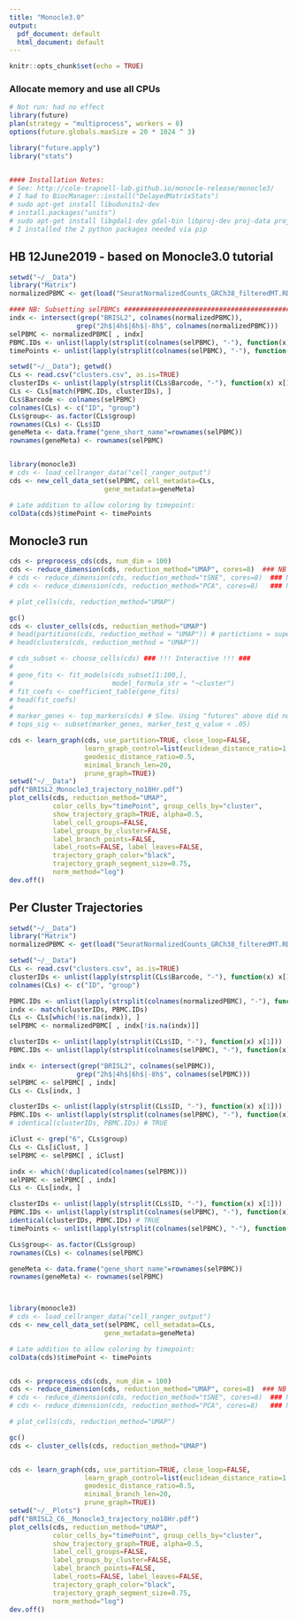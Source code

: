 ```yaml
---
title: "Monocle3.0"
output:
  pdf_document: default
  html_document: default
---
```


```r
knitr::opts_chunk$set(echo = TRUE)
```

### Allocate memory  and use all CPUs

```r
# Not run: had no effect
library(future)
plan(strategy = "multiprocess", workers = 8)
options(future.globals.maxSize = 20 * 1024 ^ 3)

library("future.apply")
library("stats")


#### Installation Notes:
# See: http://cole-trapnell-lab.github.io/monocle-release/monocle3/
# I had to BiocManager::install("DelayedMatrixStats")
# sudo apt-get install libudunits2-dev
# install.packages("units")
# sudo apt-get install libgdal1-dev gdal-bin libproj-dev proj-data proj-bin libgeos-dev
# I installed the 2 python packages needed via pip

```

## HB 12June2019 - based on Monocle3.0 tutorial

``` r
setwd("~/__Data")
library("Matrix")
normalizedPBMC <- get(load("SeuratNormalizedCounts_GRCh38_filteredMT.RData"))

#### NB: Subsetting selPBMCs ######################################################
indx <- intersect(grep("BRISL2", colnames(normalizedPBMC)),
                 grep("2h$|4h$|6h$|-8h$", colnames(normalizedPBMC)))
selPBMC <- normalizedPBMC[ , indx]
PBMC.IDs <- unlist(lapply(strsplit(colnames(selPBMC), "-"), function(x) x[1]))
timePoints <- unlist(lapply(strsplit(colnames(selPBMC), "-"), function(x) x[3]))

setwd("~/__Data"); getwd()
CLs <- read.csv("clusters.csv", as.is=TRUE)
clusterIDs <- unlist(lapply(strsplit(CLs$Barcode, "-"), function(x) x[1]))
CLs <- CLs[match(PBMC.IDs, clusterIDs), ]
CLs$Barcode <- colnames(selPBMC)
colnames(CLs) <- c("ID", "group")
CLs$group<- as.factor(CLs$group)
rownames(CLs) <- CLs$ID
geneMeta <- data.frame("gene_short_name"=rownames(selPBMC))
rownames(geneMeta) <- rownames(selPBMC)


library(monocle3)
# cds <- load_cellranger_data("cell_ranger_output")
cds <- new_cell_data_set(selPBMC, cell_metadata=CLs,
                        gene_metadata=geneMeta)

# Late addition to allow coloring by timepoint:
colData(cds)$timePoint <- timePoints
```


## Monocle3 run

```r
cds <- preprocess_cds(cds, num_dim = 100)
cds <- reduce_dimension(cds, reduction_method="UMAP", cores=8)  ### NB cores == 8 but ran on only 1 CPU !!!
# cds <- reduce_dimension(cds, reduction_method="tSNE", cores=8)  ### NB cores == 8 but ran on only 1 CPU !!!
# cds <- reduce_dimension(cds, reduction_method="PCA", cores=8)   ### NB cores == 8 but ran on only 1 CPU !!!

# plot_cells(cds, reduction_method="UMAP")

gc()
cds <- cluster_cells(cds, reduction_method="UMAP")
# head(partitions(cds, reduction_method = "UMAP")) # partictions = super-clusters for trajectory-building
# head(clusters(cds, reduction_method = "UMAP"))

# cds_subset <- choose_cells(cds) ### !!! Interactive !!! ###
# 
# gene_fits <- fit_models(cds_subset[1:100,],
#                         model_formula_str = "~cluster")
# fit_coefs <- coefficient_table(gene_fits)
# head(fit_coefs)
# 
# marker_genes <- top_markers(cds) # Slow. Using "futures" above did not parallelize it.
# tops_sig <- subset(marker_genes, marker_test_q_value < .05)

```

```r
cds <- learn_graph(cds, use_partition=TRUE, close_loop=FALSE,
                   learn_graph_control=list(euclidean_distance_ratio=1.5,
                   geodesic_distance_ratio=0.5,
                   minimal_branch_len=20,
                   prune_graph=TRUE))
setwd("~/__Data")
pdf("BRISL2_Monocle3_trajectory_no18Hr.pdf")
plot_cells(cds, reduction_method="UMAP", 
           color_cells_by="timePoint", group_cells_by="cluster", 
           show_trajectory_graph=TRUE, alpha=0.5,
           label_cell_groups=FALSE,
           label_groups_by_cluster=FALSE, 
           label_branch_points=FALSE,
           label_roots=FALSE, label_leaves=FALSE,
           trajectory_graph_color="black",
           trajectory_graph_segment_size=0.75,
           norm_method="log")
dev.off()
```

## Per Cluster Trajectories

```r
setwd("~/__Data")
library("Matrix")
normalizedPBMC <- get(load("SeuratNormalizedCounts_GRCh38_filteredMT.RData"))

setwd("~/__Data")
CLs <- read.csv("clusters.csv", as.is=TRUE)
clusterIDs <- unlist(lapply(strsplit(CLs$Barcode, "-"), function(x) x[1]))
colnames(CLs) <- c("ID", "group")

PBMC.IDs <- unlist(lapply(strsplit(colnames(normalizedPBMC), "-"), function(x) x[1]))
indx <- match(clusterIDs, PBMC.IDs)
CLs <- CLs[which(!is.na(indx)), ]
selPBMC <- normalizedPBMC[ , indx[!is.na(indx)]]

clusterIDs <- unlist(lapply(strsplit(CLs$ID, "-"), function(x) x[1]))
PBMC.IDs <- unlist(lapply(strsplit(colnames(selPBMC), "-"), function(x) x[1]))

indx <- intersect(grep("BRISL2", colnames(selPBMC)),
                 grep("2h$|4h$|6h$|-8h$", colnames(selPBMC)))
selPBMC <- selPBMC[ , indx]
CLs <- CLs[indx, ]

clusterIDs <- unlist(lapply(strsplit(CLs$ID, "-"), function(x) x[1]))
PBMC.IDs <- unlist(lapply(strsplit(colnames(selPBMC), "-"), function(x) x[1]))
# identical(clusterIDs, PBMC.IDs) # TRUE

iClust <- grep("6", CLs$group)
CLs <- CLs[iClust, ]
selPBMC <- selPBMC[ , iClust]

indx <- which(!duplicated(colnames(selPBMC)))
selPBMC <- selPBMC[ , indx]
CLs <- CLs[indx, ]

clusterIDs <- unlist(lapply(strsplit(CLs$ID, "-"), function(x) x[1]))
PBMC.IDs <- unlist(lapply(strsplit(colnames(selPBMC), "-"), function(x) x[1]))
identical(clusterIDs, PBMC.IDs) # TRUE
timePoints <- unlist(lapply(strsplit(colnames(selPBMC), "-"), function(x) x[3]))

CLs$group<- as.factor(CLs$group)
rownames(CLs) <- colnames(selPBMC)

geneMeta <- data.frame("gene_short_name"=rownames(selPBMC))
rownames(geneMeta) <- rownames(selPBMC)



library(monocle3)
# cds <- load_cellranger_data("cell_ranger_output")
cds <- new_cell_data_set(selPBMC, cell_metadata=CLs,
                        gene_metadata=geneMeta)

# Late addition to allow coloring by timepoint:
colData(cds)$timePoint <- timePoints


cds <- preprocess_cds(cds, num_dim = 100)
cds <- reduce_dimension(cds, reduction_method="UMAP", cores=8)  ### NB cores == 8 but ran on only 1 CPU !!!
# cds <- reduce_dimension(cds, reduction_method="tSNE", cores=8)  ### NB cores == 8 but ran on only 1 CPU !!!
# cds <- reduce_dimension(cds, reduction_method="PCA", cores=8)   ### NB cores == 8 but ran on only 1 CPU !!!

# plot_cells(cds, reduction_method="UMAP")

gc()
cds <- cluster_cells(cds, reduction_method="UMAP")


cds <- learn_graph(cds, use_partition=TRUE, close_loop=FALSE,
                   learn_graph_control=list(euclidean_distance_ratio=1.5,
                   geodesic_distance_ratio=0.5,
                   minimal_branch_len=20,
                   prune_graph=TRUE))
setwd("~/__Plots")
pdf("BRISL2_C6__Monocle3_trajectory_no18Hr.pdf")
plot_cells(cds, reduction_method="UMAP", 
           color_cells_by="timePoint", group_cells_by="cluster", 
           show_trajectory_graph=TRUE, alpha=0.5,
           label_cell_groups=FALSE,
           label_groups_by_cluster=FALSE, 
           label_branch_points=FALSE,
           label_roots=FALSE, label_leaves=FALSE,
           trajectory_graph_color="black",
           trajectory_graph_segment_size=0.75,
           norm_method="log")
dev.off()

```